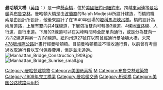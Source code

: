 {{Infobox_Bridge
|bridge_name=曼哈頓大橋
|native_lang_code=en
|native_name=Manhattan Bridge
|image=Manhattan Bridge 2007.jpg
|caption=
|official_name= 
|also_known_as= 
|carries=7線[[道路|道]]，4條[[紐約地鐵|紐約地鐵]]路線（{{NYCS service|B}}、{{NYCS service|D}}、{{NYCS service|N}}、{{NYCS service|Q}}），行人道與自行車道
|crosses= [[東河_(紐約市)|東河]]
|locale= [[美國|美國]][[紐約州|紐約州]][[紐約市|紐約市]]<br>[[曼哈頓|曼哈頓]]與[[布魯克林|布魯克林]]之間
|maint= [[紐約市交通局|紐約市交通局]]
|id= 
|design= [[懸索橋|懸索橋]]
|mainspan={{convert|448.06|m|ft|-1|link=on}}
|length={{Convert|2089.40|m|ft|0}}
|width= 
|clearance= 
|below= 
|traffic=每年日均80,000輛
|open=1909年12月31日
|closed= 
|toll=
|map_cue= 
|map_image= 
|map_text=
|map_width=
|lat= 40.706929
|long= -73.990839
}}

'''曼哈頓大橋'''（[[英語|英語]]：{{lang|en|'''Manhattan Bridge'''}}）是一條[[懸索橋|懸索橋]]，位於[[美國|美國]][[紐約州|紐約州]][[紐約市|紐約市]]，跨越[[東河_(紐約市)|東河]]連接[[曼哈頓|曼哈頓]]與[[布魯克林|布魯克林]]。曼哈頓大橋是由[[波蘭|波蘭裔]]的Ralph Modjeski所設計建造，而橋的纜索是由設計{{link-en|里昂·莫伊塞弗|Leon Moisseiff}}所設計，他後來設計了在1940年倒塌的[[塔科馬海峽吊橋|塔科馬海峽吊橋]]。橋的設計為兩層道路，上層有雙向共4條線道，下層包括雙向可轉換3線道、4條[[紐約地鐵|地鐵]]路線、人行道、自行車道。下層的3線道可以在尖峰時間時全部單向通行，或是分為雙向一方向2線道與另一方向1線道。紐約州道27號在以前曾經通行曼哈頓大橋，未來[[478號州際公路|478號州際公路]]計畫行經曼哈頓橋。目前曼哈頓橋並不徵收通行費，以前曾有考量過收取通行費以支付保養費用，但是並未通過。
[[File:Manhattan_Bridge_Construction_1909.jpg|thumb]]
[[File:Manhattan_Bridge_Sunrise_small.jpg|left]]
{{Commonscat|Manhattan Bridge}}

{{NYC Bridge}}
{{Crossings navbox
|structure       = Crossings
|place           = [[东河_(纽约市)|东河]]
|bridge          = 曼哈顿大桥
|bridge signs    = {{NYCS Manhattan Bridge|time=bullets}}
|upstream        = [[罗格斯街隧道|罗格斯街隧道]]
|upstream signs  = {{NYCS Sixth Rutgers|time=bullets}}
|downstream      = [[布鲁克林大桥|布鲁克林大桥]]
|downstream signs =
}}

[[Category:曼哈顿建筑物|Category:曼哈顿建筑物]]
[[Category:美国悬索桥|Category:美国悬索桥]]
[[Category:紐約市橋樑|M]]
[[Category:布魯克林建築物|Category:布魯克林建築物]]
[[Category:1909年完工橋梁|Category:1909年完工橋梁]]
[[Category:曼哈頓交通|Category:曼哈頓交通]]
[[Category:桁架橋|Category:桁架橋]]
[[Category:美国公路铁路两用桥|Category:美国公路铁路两用桥]]